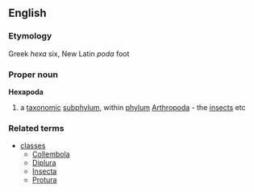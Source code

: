 ==English==
===Etymology===
Greek ''hexa'' six, New Latin ''poda'' foot
===Proper noun===
{{wikipedia}}
'''Hexapoda'''
#a [[taxonomic]] [[subphylum]], within [[phylum]] [[Arthropoda]] - the [[insect]]s etc
===Related terms===
{{wikispecies}}
*[[classes]]
**[[Collembola]]
**[[Diplura]]
**[[Insecta]]
**[[Protura]]